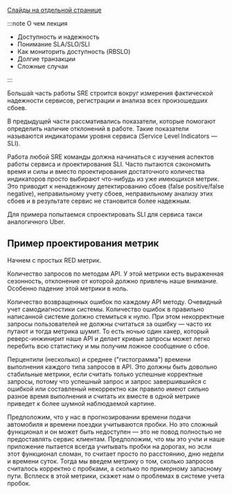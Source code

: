 
[Слайды на отдельной странице](/slides/05_sla)

<SlaSlides embedded={true}/>

:::note О чем лекция

- Доступность и надежность
- Понимание SLA/SLO/SLI
- Как мониторить доступность (RBSLO)
- Долгие транзакции
- Сложные случаи

:::

Больша&#769;я часть работы SRE строится вокруг измерения фактической надежности сервисов, регистрации и анализа всех произошедших сбоев.

В предыдущей части рассмативались показатели, которые помогают определить наличие отклонений в работе. Такие показатели называются индикаторами уровня сервиса (Service Level Indicators — SLI).

Работа любой SRE команды должна начинаться с изучения аспектов работы сервиса и проектирования SLI. Часто пытаются сэкономить время и силы и вместо проектирования достаточного количества индикаторов просто выбирают что-нибудь из уже имеющихся метрик. Это приводит к ненадежному детектированию сбоев (false positive/false negative), неправильному учету сбоев, неправильному анализу этих сбоев и в результате сервис не становится более надежным.

Для примера попытаемся спроектировать SLI для сервиса такси аналогичного Uber.

## Пример проектирования метрик

Начнем с простых RED метрик.

Количество запросов по методам API. У этой метрики есть выраженная сезонность, отклонение от которой должно привлечь наше внимание. Особенно падение этой метрики в ноль.

Количество возвращенных ошибок по каждому API методу. Очевидный учет самодиагностики системы. Количество ошибок в правильно написанной системе должно стемиться к нулю. При этом некорректные запросы пользователей не должны считаться за ошибку — часто их путают и тогда метрика шумит. То есть ночью один хакер, который реверс-инжинирит наше API и делает кривые запросы может легко перебить всю статистику и мы получим ложное сообщение о сбое.

Перцентили (несколько) и среднее ("гистограмма") времени выполнения каждого типа запросов в API. Это должны быть довольно стабильные метрики, если считать только успешные корректные запросы, потому что успешный запрос и запрос завершившийся с ошибкой или составленый некорректно как правило имеют сильно разное время выполнения и считать их вместе в одной метрике приведет к более шумной наблюдаемой картине.

Предположим, что у нас в прогнозировании времени подачи автомобиля и времени поездки учитываются пробки. Но это сложный функционал и он может быть недоступен — это не повод полностью не предоставлять сервис клиентам. Предположим, что мы это учли и наше приложение пытается всегда учитывать пробки на дорогах, но эсли этот функционал сломан, то считает просто по расстоянию, дню недели и времени суток. Тогда мы введем метрику о том, сколько запросов считалось корректно с пробками, а сколько по примерному запасному пути. Всплеск в этой метрики, скажет нам о проблемах в системе учета пробок.
